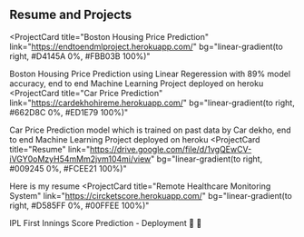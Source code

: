## Resume and Projects

<ProjectCard
  title="Boston Housing Price Prediction"
  link="https://endtoendmlproject.herokuapp.com/"
  bg="linear-gradient(to right, #D4145A 0%, #FBB03B 100%)"
>
  Boston Housing Price Prediction using Linear Regeression with 89% model accuracy, end to end Machine Learning Project deployed on heroku 
</ProjectCard>
<ProjectCard
  title="Car Price Prediction"
  link="https://cardekhohireme.herokuapp.com/"
  bg="linear-gradient(to right, #662D8C 0%, #ED1E79 100%)"
>
  Car Price Prediction model which is trained on past data by Car dekho, end to end Machine Learning Project deployed on heroku
</ProjectCard>
<ProjectCard
  title="Resume"
  link="https://drive.google.com/file/d/1vgQEwCV-iVGY0oMzyH54mMm2jvm104mi/view"
  bg="linear-gradient(to right, #009245 0%, #FCEE21 100%)"
>
  Here is my resume
</ProjectCard>
<ProjectCard
  title="Remote Healthcare Monitoring System"
  link="https://circketscore.herokuapp.com/"
  bg="linear-gradient(to right, #D585FF 0%, #00FFEE 100%)"
>
  IPL First Innings Score Prediction - Deployment 🏏 🎯
</ProjectCard>
